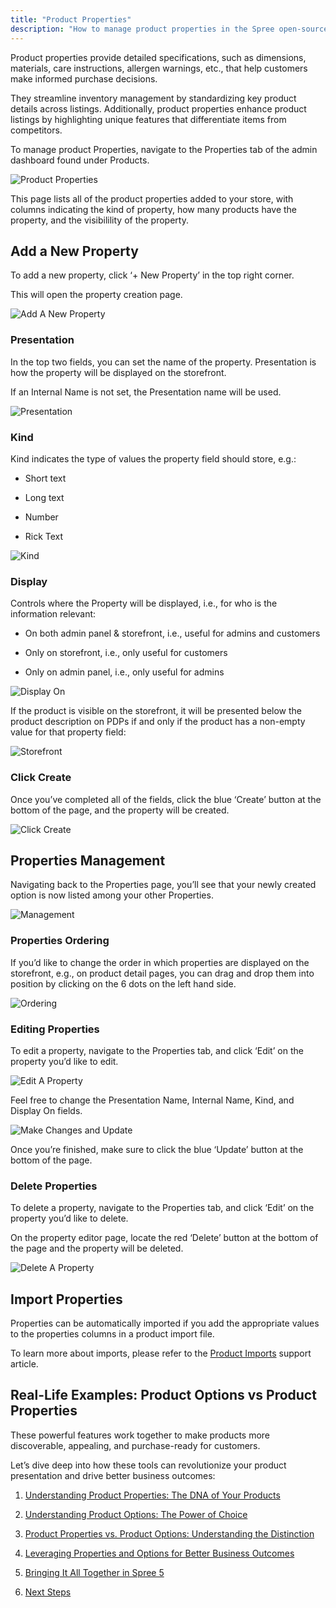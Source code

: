 ```yaml
---
title: "Product Properties"
description: "How to manage product properties in the Spree open-source eCommerce dashboard"
---
```


Product properties provide detailed specifications, such as dimensions, materials, care instructions, allergen warnings, etc., that help customers make informed purchase decisions.

They streamline inventory management by standardizing key product details across listings. Additionally, product properties enhance product listings by highlighting unique features that differentiate items from competitors.

To manage product Properties, navigate to the Properties tab of the admin dashboard found under Products.

<img alt="Product Properties" classname="block dark:hidden" src="https://vendo-production-res.cloudinary.com/image/upload/w_1920/q_auto/v1734626565/docs/Manage%20Products/Product%20Properties/2.6.1_Properties_-_Navigate_To_Tab_cnxdhz.png" />

This page lists all of the product properties added to your store, with columns indicating the kind of property, how many products have the property, and the visibilility of the property.

## Add a New Property

To add a new property, click ‘+ New Property’ in the top right corner.

This will open the property creation page.

<img alt="Add A New Property" classname="block dark:hidden" src="https://vendo-production-res.cloudinary.com/image/upload/w_1920/q_auto/v1734626565/docs/Manage%20Products/Product%20Properties/2.6.2_Properties_-_Add_A_New_Property_gnhjyk.png" />

### Presentation

In the top two fields, you can set the name of the property. Presentation is how the property will be displayed on the storefront.

If an Internal Name is not set, the Presentation name will be used.

<img alt="Presentation" classname="block dark:hidden" src="https://vendo-production-res.cloudinary.com/image/upload/w_1920/q_auto/v1734626564/docs/Manage%20Products/Product%20Properties/2.6.3_Properties_-_Presentation_jgnmsz.png" />

### Kind

Kind indicates the type of values the property field should store, e.g.:

* Short text

* Long text

* Number

* Rick Text

<img alt="Kind" classname="block dark:hidden" src="https://vendo-production-res.cloudinary.com/image/upload/w_1920/q_auto/v1734626565/docs/Manage%20Products/Product%20Properties/2.6.4_Properties_-_Kind_xkahvm.png" />

### Display

Controls where the Property will be displayed, i.e., for who is the information relevant:

* On both admin panel & storefront, i.e., useful for admins and customers

* Only on storefront, i.e., only useful for customers

* Only on admin panel, i.e., only useful for admins

<img alt="Display On" classname="block dark:hidden" src="https://vendo-production-res.cloudinary.com/image/upload/w_1920/q_auto/v1734626565/docs/Manage%20Products/Product%20Properties/2.6.5_Properties_-_Display_On_em37wp.png" />

If the product is visible on the storefront, it will be presented below the product description on PDPs if and only if the product has a non-empty value for that property field:

<img alt="Storefront" classname="block dark:hidden" src="https://vendo-production-res.cloudinary.com/image/upload/w_1920/q_auto/v1734626567/docs/Manage%20Products/Product%20Properties/2.6.6_Properties_-_Storefront_mh6yho.png" />

### Click Create

Once you’ve completed all of the fields, click the blue ‘Create’ button at the bottom of the page, and the property will be created.

<img alt="Click Create" classname="block dark:hidden" src="https://vendo-production-res.cloudinary.com/image/upload/w_1920/q_auto/v1734626566/docs/Manage%20Products/Product%20Properties/2.6.7_Properties_-_Click_Create_ppz4zn.png" />

## Properties Management

Navigating back to the Properties page, you’ll see that your newly created option is now listed among your other Properties.

<img alt="Management" classname="block dark:hidden" src="https://vendo-production-res.cloudinary.com/image/upload/w_1920/q_auto/v1734626565/docs/Manage%20Products/Product%20Properties/2.6.8_Properties_-_Management_dktdhj.png" />

### Properties Ordering

If you’d like to change the order in which properties are displayed on the storefront, e.g., on product detail pages, you can drag and drop them into position by clicking on the 6 dots on the left hand side.

<img alt="Ordering" classname="block dark:hidden" src="https://vendo-production-res.cloudinary.com/image/upload/w_1920/q_auto/v1734626573/docs/Manage%20Products/Product%20Properties/2.6.9_Properties_-_Ordering_cb9tpf.png" />

### Editing Properties

To edit a property, navigate to the Properties tab, and click ‘Edit’ on the property you’d like to edit.

<img alt="Edit A Property" classname="block dark:hidden" src="https://vendo-production-res.cloudinary.com/image/upload/w_1920/q_auto/v1734626573/docs/Manage%20Products/Product%20Properties/2.6.10_Properties_-_Edit_A_Property_gharxz.png" />

Feel free to change the Presentation Name, Internal Name, Kind, and Display On fields.

<img alt="Make Changes and Update" classname="block dark:hidden" src="https://vendo-production-res.cloudinary.com/image/upload/w_1920/q_auto/v1734626573/docs/Manage%20Products/Product%20Properties/2.6.11_Properties_-_Make_Changes_and_Update_dddcou.png" />

Once you’re finished, make sure to click the blue ‘Update’ button at the bottom of the page.

### Delete Properties

To delete a property, navigate to the Properties tab, and click ‘Edit’ on the property you’d like to delete.

On the property editor page, locate the red ‘Delete’ button at the bottom of the page and the property will be deleted.

<img alt="Delete A Property" classname="block dark:hidden" src="https://vendo-production-res.cloudinary.com/image/upload/w_1920/q_auto/v1734626574/docs/Manage%20Products/Product%20Properties/2.6.12_Properties_-_Delete_A_Property_vfengh.png" />

## Import Properties

Properties can be automatically imported if you add the appropriate values to the properties columns in a product import file.

To learn more about imports, please refer to the [Product Imports](https://spreecommerce.org/docs/user/manage-products/import-products) support article.

## Real-Life Examples: Product Options vs Product Properties

These powerful features work together to make products more discoverable, appealing, and purchase-ready for customers.

Let’s dive deep into how these tools can revolutionize your product presentation and drive better business outcomes:

1. [Understanding Product Properties: The DNA of Your Products](https://spreecommerce.org/product-properties-and-product-options-a-strategic-guide-to-improving-conversions-and-seo/#Product-Properties)

2. [Understanding Product Options: The Power of Choice](https://spreecommerce.org/product-properties-and-product-options-a-strategic-guide-to-improving-conversions-and-seo/#Product-Options)

3. [Product Properties vs. Product Options: Understanding the Distinction](https://spreecommerce.org/product-properties-and-product-options-a-strategic-guide-to-improving-conversions-and-seo/#Properties-vs-Options)

4. [Leveraging Properties and Options for Better Business Outcomes](https://spreecommerce.org/product-properties-and-product-options-a-strategic-guide-to-improving-conversions-and-seo/#Leveraging-Properties-and-Options)

5. [Bringing It All Together in Spree 5](https://spreecommerce.org/product-properties-and-product-options-a-strategic-guide-to-improving-conversions-and-seo/#Spree-5)

6. [Next Steps](https://spreecommerce.org/product-properties-and-product-options-a-strategic-guide-to-improving-conversions-and-seo/#Next-Steps)